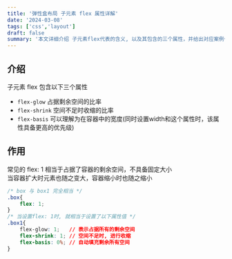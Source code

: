 ```yaml
---
title: '弹性盒布局 子元素 flex 属性详解'
date: '2024-03-08'
tags: ['css','layout']
draft: false
summary: '本文详细介绍 子元素flex代表的含义, 以及其包含的三个属性，并给出对应案例作为实践'
---
```


## 介绍
子元素 flex 包含以下三个属性
- `flex-glow` 占据剩余空间的比率
- `flex-shrink` 空间不足时收缩的比率
- `flex-basis` 可以理解为在容器中的宽度(同时设置width和这个属性时，该属性具备更高的优先级)

## 作用
常见的 flex: 1 相当于占据了容器的剩余空间，不具备固定大小<br/>
当容器扩大时元素也随之变大，容器缩小时也随之缩小
```css
/* box 与 box1 完全相当 */ 
.box{
    flex: 1;
}
/* 当设置flex: 1时, 就相当于设置了以下属性值 */
.box1{
    flex-glow: 1;   // 表示占据所有的剩余空间
    flex-shrink: 1; // 空间不足时, 进行收缩
    flex-basis: 0%; // 自动填充剩余所有空间
}
```
